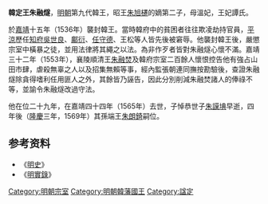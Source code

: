 '''韓定王朱融燧'''{{BD|1504年||1565年|catIdx=Z朱}}，[[明朝|明朝]]第九代韓王，昭王[[朱旭櫏|朱旭櫏]]的嫡第二子，母溫妃，王妃譚氏。

於[[嘉靖|嘉靖]]十五年（1536年）襲封韓王。當時韓府中的貧困者往往欺凌劫持官員，[[平涼府|平涼]]歷任[[知府|知府]][[吳世良_(正德進士)|吳世良]]、[[鄺衍|鄺衍]]、[[任守德|任守德]]、王松等人皆先後被窘辱。他襲封韓王後，嚴懲宗室中橫暴之徒，並用法律將其繩之以法。為非作歹者皆對朱融燧心懷不滿。嘉靖三十二年（1553年），襄陵順清王[[朱融焚|朱融焚]]及韓府宗室二百餘人懷恨控告他有強占山田市肆，虐殺無辜之人以及招集無賴等事，經內監張朝連同撫按勘驗後，查證朱融燧除貪得嗜利任用匪人之外，其餘皆乃誣告，因此分別削減朱融焚諸人的俸祿不等，並諭令朱融燧改過守法。

他在位二十九年，在嘉靖四十四年（1565年）去世，子悼恭世子[[朱謨㙉|朱謨㙉]]早逝，四年後（[[隆庆_(明朝)|隆慶]]三年，1569年）其孫端王[[朱朗錡|朱朗錡]]嗣位。

{{s-start}}
{{s-before|父昭王[[朱旭櫏|朱旭櫏]]}}
{{s-ttl|title=[[明朝藩王列表_(韓王系)|明韓國國王]]|years=1536年－1565年}}
{{s-after|孫端王[[朱朗錡|朱朗錡]]}}
{{end}}

==参考资料==
*《[[明史|明史]]》
*《[[明實錄|明實錄]]》

[[Category:明朝宗室|Category:明朝宗室]]
[[Category:明朝韓藩國王|Category:明朝韓藩國王]]
[[Category:諡定|Category:諡定]]